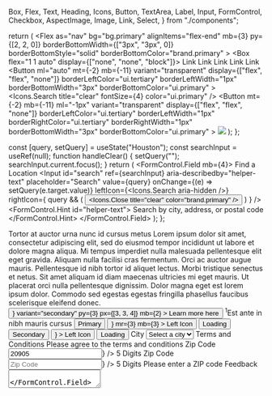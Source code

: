   Box,
  Flex,
  Text,
  Heading,
  Icons,
  Button,
  TextArea,
  Label,
  Input,
  FormControl,
  Checkbox,
  AspectImage,
  Image,
  Link,
  Select,
} from "./components";

<Meta title="Kitchen Sink Demo" />

  return (
    <Flex
      as="nav"
      bg="bg.primary"
      alignItems="flex-end"
      mb={3}
      py={[2, 2, 0]}
      borderBottomWidth={["3px", "3px", 0]}
      borderBottomStyle="solid"
      borderBottomColor="brand.primary"
    >
      <Box flex="1 1 auto" display={["none", "none", "block"]}>
        <Flex
          borderBottomWidth="1px"
          borderBottomStyle="solid"
          borderBottomColor="ui.quaternary"
        >
          <Link variant="nav1" href="/" ml="auto">
            Link
          </Link>
          <Link variant="nav1" ml={3} href="/">
            Link
          </Link>
          <Link variant="nav1" ml={3} href="/">
            Link
          </Link>
          <Link variant="nav1" ml={3} href="/">
            Link
          </Link>
          <Link variant="nav1" ml={3} href="/">
            Link
          </Link>
        </Flex>
      </Box>
      <Button
        ml="auto"
        mt={-2}
        mb={-11}
        variant="transparent"
        display={["flex", "flex", "none"]}
        borderLeftColor="ui.tertiary"
        borderLeftWidth="1px"
        borderBottomWidth="3px"
        borderBottomColor="ui.primary"
      >
        <Icons.Search title="clear" fontSize={4} color="ui.primary" />
      </Button>
      <Button
        mt={-2}
        mb={-11}
        ml="-1px"
        variant="transparent"
        display={["flex", "flex", "none"]}
        borderLeftColor="ui.tertiary"
        borderLeftWidth="1px"
        borderRightColor="ui.tertiary"
        borderRightWidth="1px"
        borderBottomWidth="3px"
        borderBottomColor="ui.primary"
      >
        <img src="https://icon.now.sh/menu/20/404040" />
      </Button>
    </Flex>
  );
};

  const [query, setQuery] = useState("Houston");
  const searchInput = useRef(null);
  function handleClear() {
    setQuery("");
    searchInput.current.focus();
  }
  return (
    <FormControl.Field mb={4}>
      <Label htmlFor="search">Find a Location</Label>
      <Input
        id="search"
        ref={searchInput}
        aria-describedby="helper-text"
        placeholder="Search"
        value={query}
        onChange={(e) => setQuery(e.target.value)}
        leftIcon={<Icons.Search aria-hidden />}
        rightIcon={
          query && (
            <Button variant="transparent" p={0} onClick={handleClear}>
              <Icons.Close title="clear" color="brand.primary" />
            </Button>
          )
        }
      />
      <FormControl.Hint id="helper-text">
        Search by city, address, or postal code
      </FormControl.Hint>
    </FormControl.Field>
  );
};

<ThemeProvider theme={theme.light}>
  <Box my={5}>
    <NavBar />
    <Flex
      flexDirection={["column", "column", "row"]}
      alignItems="flex-start"
      my={5}
    >
      <Box pr={4} flex="none" width={["100%", "100%", "50%"]} order={[1, 1, 0]}>
        <Heading variant="heading-4" mb={3}>
          Tortor at auctor urna nunc id cursus metus
        </Heading>
        <Text variant="body" mb={3}>
          Lorem ipsum dolor sit amet, consectetur adipiscing elit, sed do
          eiusmod tempor incididunt ut labore et dolore magna aliqua. Mi tempus
          imperdiet nulla malesuada pellentesque elit eget gravida. Aliquam
          nulla facilisi cras fermentum. Orci ac auctor augue mauris.
        </Text>
        <Text variant="body" mb={3}>
          Pellentesque id nibh tortor id aliquet lectus. Morbi tristique
          senectus et netus. Sit amet aliquam id diam maecenas ultricies mi eget
          mauris. Ut placerat orci nulla pellentesque dignissim. Dolor magna
          eget est lorem ipsum dolor. Commodo sed egestas egestas fringilla
          phasellus faucibus scelerisque eleifend donec.
        </Text>
        <Button
          rightIcon={<Icons.Info aria-hidden />}
          variant="secondary"
          py={3}
          px={[3, 3, 4]}
          mb={2}
        >
          Learn more here
        </Button>
        <Text variant="caption" fontStyle="italic">
          <sup>1</sup>Est ante in nibh mauris cursus
        </Text>
      </Box>
    </Flex>
    <Flex flexDirection={["column", "column", "row"]} my={5}>
      <Box mr={[0, 0, 4]} flex="none" width={["100%", "100%", "50%"]}>
        <Box bg="bg.secondary" p={4} mb={4}>
          <Flex alignItems="center" flexWrap="wrap">
            <Button variant="primary" mr={3} mb={3}>
              Primary
            </Button>
            <Button
              variant="primary"
              leftIcon={<Icons.CheckboxChecked aria-hidden />}
              mr={3}
              mb={3}
            >
              Left Icon
            </Button>
            <Button variant="primary" mb={3} isLoading>
              Loading
            </Button>
          </Flex>
          <Flex alignItems="center" flexWrap="wrap">
            <Button variant="secondary" mr={3} mb={3}>
              Secondary
            </Button>
            <Button
              variant="secondary"
              mr={3}
              mb={3}
              leftIcon={<Icons.Place aria-hidden />}
            >
              Left Icon
            </Button>
            <Button variant="secondary" mb={3} isLoading>
              Loading
            </Button>
          </Flex>
        </Box>
        <Box mb={4} bg="bg.secondary" p={4}>
          <FormExample />
          <FormControl.FieldSet>
            <Label htmlFor="city" required>
              City
            </Label>
            <Select
              id="city"
              defaultValue="Select a city"
              rightIcon={<Icons.Info color="text.primary" aria-hidden />}
            >
              <option>Select a city</option>
              <option>Toronto</option>
              <option>Istanbul</option>
              <option>Amsterdam</option>
            </Select>
          </FormControl.FieldSet>
        </Box>
        <Box bg="bg.secondary" p={4} mb={4}>
          <FormControl.FieldSet>
            <Label htmlFor="terms" required>
              Terms and Conditions
            </Label>
            <Checkbox
              id="terms"
              aria-describedby="error-text"
              label="I agree to the terms and conditions."
              error
            />
            <FormControl.Error id="error-text">
              Please agree to the terms and conditions
            </FormControl.Error>
          </FormControl.FieldSet>
        </Box>
      </Box>
      <Box flex="none" width={["100%", "100%", "50%"]}>
        <Box bg="bg.secondary" mb={4} p={4}>
          <FormControl.Field mb={4}>
            <Label htmlFor="zip-code" required>
              Zip Code
            </Label>
            <Input
              aria-describedby="helper-text"
              id="zip-code"
              placeholder="Zip Code"
              value="20905"
              rightIcon={<Icons.CheckCircle aria-hidden color="ui.success" />}
            />
            <FormControl.Hint id="helper-text">5 Digits</FormControl.Hint>
          </FormControl.Field>
          <FormControl.Field>
            <Label htmlFor="zip-code-2" required>
              Zip Code
            </Label>
            <Input
              id="zip-code-2"
              placeholder="Zip Code"
              aria-describedby="helper-text-2 error-text-2"
              error
              rightIcon={<Icons.Error aria-hidden color="ui.error" />}
            />
            <FormControl.Hint id="helper-text-2">5 Digits</FormControl.Hint>
            <FormControl.Error id="error-text-2">
              Please enter a ZIP code
            </FormControl.Error>
          </FormControl.Field>
        </Box>
        <Box bg="bg.secondary" mb={4} p={4}>
          <FormControl.Field mb={4}>
            <Label htmlFor="review" required>
              Feedback
            </Label>
            <TextArea
              id="feedback"
              value=""
              placeholder="Tell us your thoughts"
              maxCharacters={100}
            />
          </FormControl.Field>
          <FormControl.Field>
            <Label htmlFor="feedback-3" required>
              Feedback
            </Label>
            <TextArea
              id="feedback-3"
              value="Lorem ipsum dolor sit amet, consectetur adipiscing elit. Quisque non accumsan lacus. Nullam ornare ipsum eget nisi gravida aliquet. Suspendisse vehicula tortor et nunc ullamcorper, ut molestie ipsum semper."
              aria-describedby="error-text"
              placeholder="Tell us your thoughts"
              maxCharacters={100}
              error
            />
            <FormControl.Error id="error-text">
              Please enter a maximum of 100 characters.
            </FormControl.Error>
          </FormControl.Field>
        </Box>
      </Box>
    </Flex>
  </Box>
</ThemeProvider>
